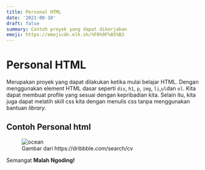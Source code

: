 ```yaml
---
title: Personal HTML
date: '2021-08-10'
draft: false
summary: Contoh proyek yang dapat dikerjakan
emoji: https://emojicdn.elk.sh/%F0%9F%A5%B3
---
```


# Personal HTML

Merupakan proyek yang dapat dilakukan ketika mulai belajar HTML.
Dengan menggunakan element HTML dasar seperti `div`, `h1`, `p`, `img`, `li`,`ul`dan `ol`.
Kita dapat membuat profile yang sesuai dengan kepribadian kita.
Selain itu, kita juga dapat melatih skill css kita dengan menulis css tanpa menggunakan bantuan _library_.

## Contoh Personal html

<figure>
  <Image
    alt="ocean"
    src="/content/labs/personal-html.png"
    width={842.26415094}
    height={720}
    alt="Contoh Personal HTML"
  />
  <figcaption>Gambar dari https://dribbble.com/search/cv</figcaption>
</figure>

Semangat **Malah Ngoding!**
